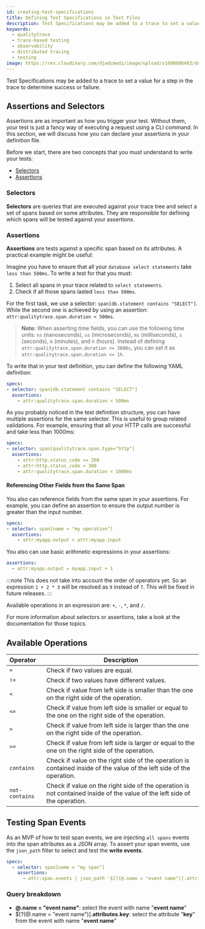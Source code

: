 ```yaml
---
id: creating-test-specifications
title: Defining Test Specifications in Text Files
description: Test Specifications may be added to a trace to set a value for a step in the trace to determine success or failure.
keywords:
  - qualitytrace
  - trace-based testing
  - observability
  - distributed tracing
  - testing
image: https://res.cloudinary.com/djwdcmwdz/image/upload/v1698686403/docs/Blog_Thumbnail_14_rsvkmo.jpg
---
```


Test Specifications may be added to a trace to set a value for a step in the trace to determine success or failure.

## Assertions and Selectors

Assertions are as important as how you trigger your test. Without them, your test is just a fancy way of executing a request using a CLI command. In this section, we will discuss how you can declare your assertions in your definition file.

Before we start, there are two concepts that you must understand to write your tests:

- [Selectors](/concepts/selectors)
- [Assertions](/concepts/assertions)

### Selectors

**Selectors** are queries that are executed against your trace tree and select a set of spans based on some attributes. They are responsible for defining which spans will be tested against your assertions.

### Assertions

**Assertions** are tests against a specific span based on its attributes. A practical example might be useful:

Imagine you have to ensure that all your `database select statements` take `less than 500ms`. To write a test for that you must:

1. Select all spans in your trace related to `select statements`.
2. Check if all those spans lasted `less than 500ms`.

For the first task, we use a selector: `span[db.statement contains "SELECT"]`. While the second one is achieved by using an assertion: `attr:qualitytrace.span.duration < 500ms`.

> **Note:** When asserting time fields, you can use the following time units: `ns` (nanoseconds), `us` (microseconds), `ms` (milliseconds), `s` (seconds), `m` (minutes), and `h` (hours). Instead of defining `attr:qualitytrace.span.duration <= 3600s`, you can set it as `attr:qualitytrace.span.duration <= 1h`.

To write that in your test definition, you can define the following YAML definition:

```yaml
specs:
- selector: span[db.statement contains "SELECT"]
  assertions:
    - attr:qualitytrace.span.duration < 500ms
```

As you probably noticed in the test definition structure, you can have multiple assertions for the same selector. This is useful to group related validations. For example, ensuring that all your HTTP calls are successful and take less than 1000ms:

```yaml
specs:
- selector: span[qualitytrace.span.type="http"]
  assertions:
    - attr:http.status_code >= 200
    - attr:http.status_code < 300
    - attr:qualitytrace.span.duration < 1000ms
```

#### Referencing Other Fields from the Same Span

You also can reference fields from the same span in your assertions. For example, you can define an assertion to ensure the output number is greater than the input number.

```yaml
specs:
- selector: span[name = "my operation"]
  assertions:
    - attr:myapp.output > attr:myapp.input
```

You also can use basic arithmetic expressions in your assertions:

```yaml
assertions:
  - attr:myapp.output = myapp.input + 1
```

:::note
This does not take into account the order of operators yet. So an expression `1 + 2 * 3` will be resolved as `9` instead of `7`. This will be fixed in future releases.
:::

Available operations in an expression are: `+`, `-`, `*`, and `/`.

For more information about selectors or assertions, take a look at the documentation for those topics.

## Available Operations

| Operator              | Description |
| :------------- | ------------------------------------------------------------------------------------------------------------------------ |
| `=`            | Check if two values are equal.                                                                                            |
| `!=`           | Check if two values have different values.                                                                                |
| `<`            | Check if value from left side is smaller than the one on the right side of the operation.                                 |
| `<=`           | Check if value from left side is smaller or equal to the one on the right side of the operation.                          |
| `>`            | Check if value from left side is larger than the one on the right side of the operation.                                  |
| `>=`           | Check if value from left side is larger or equal to the one on the right side of the operation.                           |
| `contains`     | Check if value on the right side of the operation is contained inside of the value of the left side of the operation.     |
| `not-contains` | Check if value on the right side of the operation is not contained inside of the value of the left side of the operation. |

## Testing Span Events

As an MVP of how to test span events, we are injecting `all spans` events into the span attributes as a JSON array. To assert your span events, use the `json_path` filter to select and test the **write events**.

```yaml
specs:
  - selector: span[name = "my span"]
    assertions:
      - attr:span.events | json_path '$[?(@.name = "event name")].attributes.key' = "expected_value"
```

### Query breakdown

* **@.name = "event name"**: select the event with name "**event name**"
* $[?(@.name = "event name")]**.attributes.key**: select the attribute "**key**" from the event with name "**event name**"
